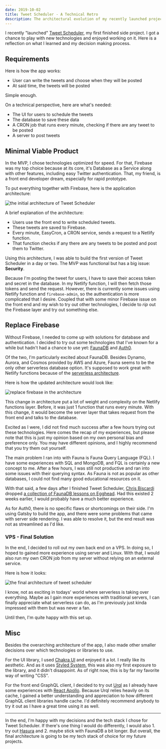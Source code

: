 ```yaml
---
date: 2019-10-02
title: Tweet Scheduler - A Technical Retro
description: The architectural evolution of my recently launched project and the lessons I learned from it.
---
```


I recently "launched" [Tweet Scheduler](https://tweetscheduler.app), my first finished side project. I got a chance to play with new technologies and enjoyed working on it. Here is a reflection on what I learned and my decision making process.

## Requirements

Here is how the app works:

- User can write the tweets and choose when they will be posted
- At said time, the tweets will be posted

Simple enough.

On a technical perspective, here are what's needed:

- The UI for users to schedule the tweets
- The database to save these data
- A CRON job that runs every minute, checking if there are any tweet to be posted
- A server to post tweets

## Minimal Viable Product

In the MVP, I chose technologies optimized for speed. For that, Firebase was my top choice because at its core, it's Database as a Service along with other features, including easy Twitter authentication. That, my friend, is a front end developer dream, especially for rapid prototype.

To put everything together with Firebase, here is the application architecture:

![the initial architecture of Tweet Scheduler](./TS-MVP.png)

A brief explanation of the architecture:

- Users use the front end to write scheduled tweets.
- These tweets are saved to Firebase.
- Every minute, EasyCron, a CRON service, sends a request to a Netlify function.
- That function checks if any there are any tweets to be posted and post them to Twitter.

Using this architecture, I was able to build the first version of Tweet Scheduler in a day or two. The MVP was functional but has a big issue: **Security**.

Because I'm posting the tweet for users, I have to save their access token and secret in the database. In my Netlify function, I will then fetch those tokens and send the request. However, there is currently some issues using Netlify function and `firebase-admin`, so the authentication is more complicated that I desire. Coupled that with some minor Firebase issue on the front end and my wish to try out other technologies, I decide to *rip* out the Firebase layer and try out something else.

## Replace Firebase

Without Firebase, I needed to come up with solutions for database and authentication. I decided to try out some technologies that I've known for a while but hadn't had a chance to use yet: [FaunaDB](https://fauna.com) and [Auth0](https://auth0.com).

Of the two, I'm particularly excited about FaunaDB. Besides Dynamo, Aurora, and Cosmos provided by AWS and Azure, Fauna seems to be the only other serverless database option. It's supposed to work great with Netlify functions because of the [serverless architecture]([https://serverless.com/blog/choosing-a-database-with-serverless](https://serverless.com/blog/choosing-a-database-with-serverless/)).

Here is how the updated architecture would look like:

![replace firebase in the architecture](./TS-Replace-Firebase.png)

This change in architecture put a lot of weight and complexity on the Netlify functions layer. Before, it was just 1 function that runs every minute. With this change, it would become the server layer that takes request from the front end and talks to the database.

Excited as I were, I did not find much success after a few hours trying out these technologies. Here comes the recap of my experiences, but please note that this is just my opinion based on my own personal bias and preference only. You may have different opinions, and I highly recommend that you try them out yourself.

The main problem I ran into with Fauna is Fauna Query Language (FQL). I have some experiences with SQL and MongoDB, and FQL is certainly a new concept to me. After a few hours, I was still not productive and ran into some issues with their querying syntax. As Fauna is not as popular as other databases, I could not find many good educational resources on it.

With that said, a few days after I finished Tweet Scheduler, [Chris Biscardi]([https://twitter.com/chrisbiscardi](https://twitter.com/chrisbiscardi)) dropped [a collection of FaunaDB lessons on Egghead]([https://egghead.io/playlists/the-complete-guide-to-faunadb-74bef44b](https://egghead.io/playlists/the-complete-guide-to-faunadb-74bef44b)). Had this existed 2 weeks earlier, I would probably have a much better experience.

As for Auth0, there is no specific flaws or shortcomings on their side. I'm using Gatsby to build the app, and there were some problems that came with server side rendering. I was able to resolve it, but the end result was not as streamlined as I'd like.

### VPS - Final Solution

In the end, I decided to roll out my own back end on a VPS. In doing so, I hoped to gained more experience using server and Linux. With that, I would also run my own CRON job from my server without relying on an external service.

Here is how it looks:

![the final architecture of tweet scheduler](./TS-VPS.png)

I know, not as exciting in todays' world where serverless is taking over everything. Maybe as I gain more experiences with traditional servers, I can finally appreciate what serverless can do, as I'm previously just kinda impressed with them but was never a fan.

Until then, I'm quite happy with this set up.

## Misc

Besides the overarching architecture of the app, I also made other smaller decisions over which technologies or libraries to use.

For the UI library, I used [Chakra UI](https://chakra-ui.com) and enjoyed it a lot. I really like its aesthetic. And as it uses [Styled System]([https://styled-system.com](https://styled-system.com/)), this was also my first exposure to the library, and it didn't disappoint. As of right now, this is by far my favorite way of writing "CSS".

For the front end GraphQL client, I decided to try out [Urql]([https://formidable.com/open-source/urql](https://formidable.com/open-source/urql/)) as I already have some experiences with [React Apollo]([https://www.apollographql.com/docs/react](https://www.apollographql.com/docs/react/)). Because Urql relies heavily on its cache, I gained a better understanding and appreciation to how different GraphQL client libraries handle cache. I'd definitely recommend anybody to try it out as I have a great time using it as well.

---

In the end, I'm happy with my decisions and the tech stack I chose for Tweet Scheduler. If there's one thing I would do differently, I would also 1. try out [Hasura]([https://hasura.io](https://hasura.io/)) and 2. maybe stick with FaunaDB a bit longer. But overall, the final architecture is going to be my tech stack of choice for my future projects.